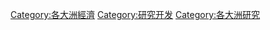 
[[Category:各大洲經濟|Category:各大洲經濟]]
[[Category:研究开发|Category:研究开发]]
[[Category:各大洲研究|Category:各大洲研究]]